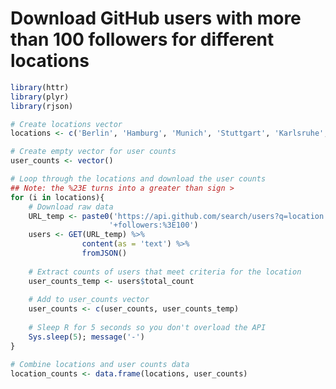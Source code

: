 
# Download GitHub users with more than 100 followers for different locations

```r
library(httr)
library(plyr)
library(rjson)

# Create locations vector
locations <- c('Berlin', 'Hamburg', 'Munich', 'Stuttgart', 'Karlsruhe', 'Aachen', 'Madrid', 'Barcelona', 'Paris', 'Rome', 'Milan', 'Bologna', 'Stockholm', 'Gothenburg', 'Malmö', 'Minneapolis', 'Boston', 'New York', 'San Francisco', 'Austin')

# Create empty vector for user counts
user_counts <- vector()

# Loop through the locations and download the user counts
## Note: the %23E turns into a greater than sign >
for (i in locations){
    # Download raw data
    URL_temp <- paste0('https://api.github.com/search/users?q=location:', i,
                      '+followers:%3E100')
    users <- GET(URL_temp) %>% 
                content(as = 'text') %>% 
                fromJSON()               
    
    # Extract counts of users that meet criteria for the location
    user_counts_temp <- users$total_count
    
    # Add to user_counts vector
    user_counts <- c(user_counts, user_counts_temp)
    
    # Sleep R for 5 seconds so you don't overload the API
    Sys.sleep(5); message('-')
}

# Combine locations and user counts data
location_counts <- data.frame(locations, user_counts)
```
